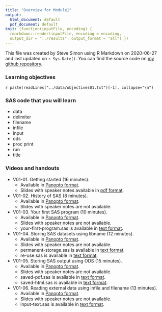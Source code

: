```yaml
---
title: "Overview for Module1"
output:
  html_document: default
  pdf_document: default
knit: (function(inputFile, encoding) {
  rmarkdown::render(inputFile, encoding = encoding,
  output_dir = "../results", output_format = "all") })  
---
```


This file was created by Steve Simon using R Markdown on 2020-06-27 and last updated on `r Sys.Date()`. You can find the source code on [my github repository](https://github.com/pmean/introduction-to-SAS/tree/master/basics1/src/overview1.Rmd).

### Learning objectives

`r paste(readLines("../data/objectives01.txt")[-1], collapse="\n")`

### SAS code that you will learn

+ data
+ delimiter
+ filename
+ infile
+ input
+ ods
+ proc print
+ run
+ title

### Videos and handouts

+ V01-01. Getting started (16 minutes). 
  + Available in [Panopto format](https://umkc.hosted.panopto.com/Panopto/Pages/Viewer.aspx?id=3c8860e3-ec58-4873-ba83-aa68012a84c2).
  + Slides with speaker notes available in [pdf format](https://github.com/pmean/introduction-to-SAS/blob/master/basics1/results/getting-started.pdf).

+ V01-02. History of SAS (8 minutes). 
  + Available in [Panopto format](https://umkc.hosted.panopto.com/Panopto/Pages/Viewer.aspx?id=ba88be23-73d8-4804-ada4-aa73011ac94a). 
  + Slides with speaker notes are not available.

+ V01-03. Your first SAS program (10 minutes). 
  + Available in [Panopto format](https://umkc.hosted.panopto.com/Panopto/Pages/Viewer.aspx?id=671572b5-a25a-46e0-8d85-aa730122496b).
  + Slides with speaker notes are not available.
  + your-first-program.sas is available in [text format](https://github.com/pmean/introduction-to-SAS/tree/master/basics1/src/your-first-program.sas).

+ V01-04. Storing SAS datasets using libname (12 minutes). 
  + Available in [Panopto format](https://umkc.hosted.panopto.com/Panopto/Pages/Viewer.aspx?id=a8dbb622-2d61-41a7-b6a4-aa7301264e3e).
  + Slides with speaker notes are not available.
  + permanent-storage.sas is available in [text format](https://github.com/pmean/introduction-to-SAS/tree/master/basics1/src/permanent-storage.sas).
  + re-use.sas is available in [text format](https://github.com/pmean/introduction-to-SAS/tree/master/basics1/src/re-use.sas).

+ V01-05. Storing SAS output using ODS (15 minutes). 
  + Available in [Panopto format](https://umkc.hosted.panopto.com/Panopto/Pages/Viewer.aspx?id=cebf1a98-06bf-41e0-9be1-aa7301384dc6).
  + Slides with speaker notes are not available.
  + saved-pdf.sas is available in [text format](https://github.com/pmean/introduction-to-SAS/tree/master/basics1/src/saved-pdf.sas).
  + saved-html.sas is available in [text format](https://github.com/pmean/introduction-to-SAS/tree/master/basics1/src/saved-html.sas).

+ V01-06. Reading external data using infile and filename (13 minutes). 
  + Available in [Panopto format](https://umkc.hosted.panopto.com/Panopto/Pages/Viewer.aspx?id=faeefa60-c4ed-4d5b-a959-aa73013ea6af).
  + Slides with speaker notes are not available.
  + input-text.sas is available in [text format](https://github.com/pmean/introduction-to-SAS/tree/master/basics1/src/input-text.sas).
